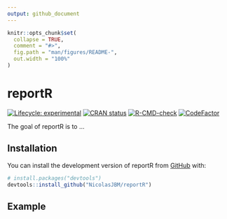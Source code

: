 ```yaml
---
output: github_document
---
```


<!-- README.md is generated from README.Rmd. Please edit that file -->

```r
knitr::opts_chunk$set(
  collapse = TRUE,
  comment = "#>",
  fig.path = "man/figures/README-",
  out.width = "100%"
)
```

# reportR

<!-- badges: start -->
[![Lifecycle: experimental](https://img.shields.io/badge/lifecycle-experimental-orange.svg)](https://lifecycle.r-lib.org/articles/stages.html#experimental)
[![CRAN status](https://www.r-pkg.org/badges/version/reportR)](https://CRAN.R-project.org/package=reportR)
[![R-CMD-check](https://github.com/NicolasJBM/reportR/actions/workflows/R-CMD-check.yaml/badge.svg)](https://github.com/NicolasJBM/reportR/actions/workflows/R-CMD-check.yaml)
[![CodeFactor](https://www.codefactor.io/repository/github/NicolasJBM/reportR/badge)](https://www.codefactor.io/repository/github/NicolasJBM/reportR)
<!-- badges: end -->

The goal of reportR is to ...

## Installation

You can install the development version of reportR from [GitHub](https://github.com/) with:

``` r
# install.packages("devtools")
devtools::install_github("NicolasJBM/reportR")
```

## Example
